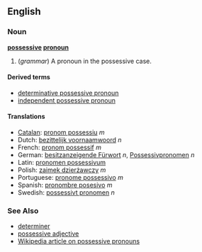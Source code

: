 ==English==
===Noun===
'''[[possessive]] [[pronoun]]'''

# (''grammar'') A pronoun in the possessive case.

====Derived terms====
*[[determinative possessive pronoun]]
*[[independent possessive pronoun]]

====Translations====
*[[Catalan]]: [[pronom possessiu]] ''m''
*Dutch: [[bezittelijk voornaamwoord]] ''n''
*French: [[pronom possessif]] ''m''
*German: [[besitzanzeigende Fürwort]] ''n'', [[Possessivpronomen]] ''n''
*Latin: [[pronomen possessivum]]
*Polish: [[zaimek dzierżawczy]] ''m''
*Portuguese: [[pronome possessivo]] ''m''
*Spanish: [[pronombre posesivo]] ''m''
*Swedish: [[possessivt pronomen]] ''n''

===See Also===
*[[determiner]]
*[[possessive adjective]]
*[[w:Possessive pronoun|Wikipedia article on possessive pronouns]]